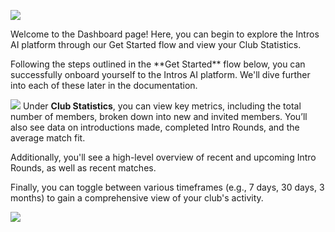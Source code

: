 ![](/images/Dashboard.png)

Welcome to the Dashboard page! Here, you can begin to explore the Intros AI platform through our Get Started flow and view your Club Statistics.

<Tabs>
  <Tab title="Get Started">
   Following the steps outlined in the **Get Started** flow below, you can successfully onboard yourself to the Intros AI platform. We'll dive further into each of these later in the documentation.

![](/images/Get-Started-Flow-Dashboard.png)
  </Tab>
  <Tab title="Club Statistics">
   Under **Club Statistics**, you can view key metrics, including the total number of members, broken down into new and invited members. You’ll also see data on introductions made, completed Intro Rounds, and the average match fit. 
   
   Additionally, you'll see a high-level overview of recent and upcoming Intro Rounds, as well as recent matches. 
   
   Finally, you can toggle between various timeframes (e.g., 7 days, 30 days, 3 months) to gain a comprehensive view of your club's activity.

![](/images/Club-Stats-Dashboard.png)
  </Tab>
</Tabs>
